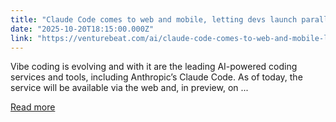 ```yaml
---
title: "Claude Code comes to web and mobile, letting devs launch parallel jobs on Anthropic’s managed infra"
date: "2025-10-20T18:15:00.000Z"
link: "https://venturebeat.com/ai/claude-code-comes-to-web-and-mobile-letting-devs-launch-parallel-jobs-on"
---
```


Vibe coding is evolving and with it are the leading AI-powered coding services and tools, including Anthropic’s Claude Code. As of today, the service will be available via the web and, in preview, on ...

[Read more](https://venturebeat.com/ai/claude-code-comes-to-web-and-mobile-letting-devs-launch-parallel-jobs-on)
